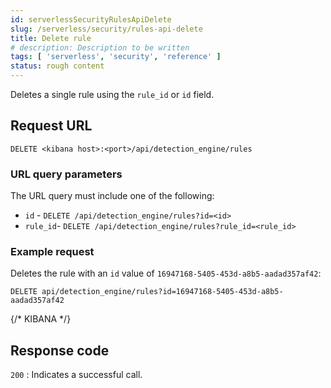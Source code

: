 ```yaml
---
id: serverlessSecurityRulesApiDelete
slug: /serverless/security/rules-api-delete
title: Delete rule
# description: Description to be written
tags: [ 'serverless', 'security', 'reference' ]
status: rough content
---
```


<div id="rules-api-delete"></div>

Deletes a single rule using the `rule_id` or `id` field.

## Request URL

`DELETE <kibana host>:<port>/api/detection_engine/rules`

### URL query parameters

The URL query must include one of the following:

* `id` - `DELETE /api/detection_engine/rules?id=<id>`
* `rule_id`- `DELETE /api/detection_engine/rules?rule_id=<rule_id>`

### Example request

Deletes the rule with an `id` value of `16947168-5405-453d-a8b5-aadad357af42`:

```console
DELETE api/detection_engine/rules?id=16947168-5405-453d-a8b5-aadad357af42
```
{/* KIBANA */}

## Response code

`200` 
    : Indicates a successful call.

